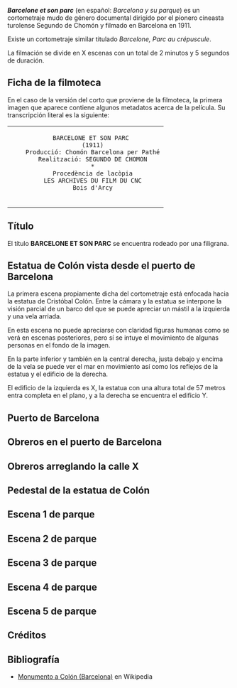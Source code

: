 {{header|1=Barcelone et son parc}}

{{youtube|id=qDQC-sPXdaU|align=right}}

'''''Barcelone et son parc''''' (en español: ''Barcelona y su parque'') es un cortometraje mudo de género documental dirigido por el pionero cineasta turolense Segundo de Chomón y filmado en Barcelona en 1911.

Existe un cortometraje similar titulado ''Barcelone, Parc au crépuscule''.

La filmación se divide en X escenas con un total de 2 minutos y 5 segundos de duración.

== Ficha de la filmoteca ==

En el caso de la versión del corto que proviene de la filmoteca, la primera imagen que aparece contiene algunos metadatos acerca de la película. Su transcripción literal es la siguiente:

<table style="text-align: center;">
	<tr><td>
	BARCELONE ET SON PARC<br/>
	(1911)<br/>
	Producció: Chomón Barcelona per Pathé<br/>
	Realització: SEGUNDO DE CHOMON<br/>
	*<br/>
	Procedència de lacòpia<br/>
	LES ARCHIVES DU FILM DU CNC<br/>
	Bois d'Arcy
	</td></tr>
</table>

<!-- Explicación de ese archivo, Bois, qué es Chomón Barcelona y Pathé -->

== Título ==

El título '''BARCELONE ET SON PARC''' se encuentra rodeado por una filigrana.

== Estatua de Colón vista desde el puerto de Barcelona ==

La primera escena propiamente dicha del cortometraje está enfocada hacia la estatua de Cristóbal Colón. Entre la cámara y la estatua se interpone la visión parcial de un barco del que se puede apreciar un mástil a la izquierda y una vela arriada.

En esta escena no puede apreciarse con claridad figuras humanas como se verá en escenas posteriores, pero sí se intuye el movimiento de algunas personas en el fondo de la imagen.

En la parte inferior y también en la central derecha, justa debajo y encima de la vela se puede ver el mar en movimiento así como los reflejos de la estatua y el edificio de la derecha.

El edificio de la izquierda es X, la estatua con una altura total de 57 metros entra completa en el plano, y a la derecha se encuentra el edificio Y.


== Puerto de Barcelona ==


== Obreros en el puerto de Barcelona ==


== Obreros arreglando la calle X ==


== Pedestal de la estatua de Colón ==


== Escena 1 de parque ==


== Escena 2 de parque ==


== Escena 3 de parque ==


== Escena 4 de parque ==


== Escena 5 de parque ==


== Créditos ==


== Bibliografía ==

<ul>
	<li>[https://es.wikipedia.org/wiki/Monumento_a_Col%C3%B3n_%28Barcelona%29 Monumento a Colón (Barcelona)] en Wikipedia</li>
</ul>

{{footer}}
